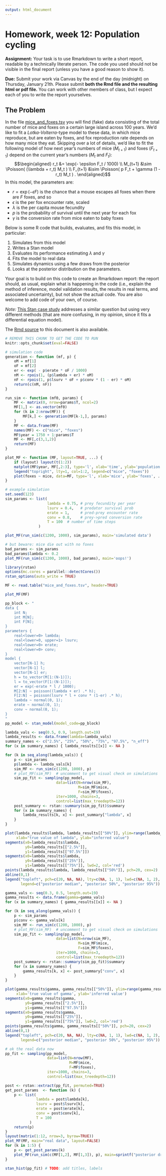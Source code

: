 ```yaml
---
output: html_document
---
```


# Homework, week 12: Population cycling

**Assignment:** Your task is to use Rmarkdown to write a short report, readable by a technically literate person.
The code you used should not be visible in the final report (unless you have a good reason to show it).

**Due:** Submit your work via Canvas by the end of the day (midnight) on Thursday, January 21th.
Please submit **both the Rmd file and the resulting html or pdf file.**
You can work with other members of class, but I expect each of you to write the report yourselves.


## The Problem

In the file [mice_and_foxes.tsv](mice_and_foxes.tsv) you will find (fake) data
consisting of the total number of mice and foxes on a certain large island across 100 years.
We'd like to fit a *Lotka-Volterra*-type model to these data,
in which mice reproduce, but are eaten by foxes,
and fox reproduction rate depends on how many mice they eat.
Skipping over a lot of details,
we'd like to fit the following model of how next year's numbers of mice ($M_{t+1}$) and foxes ($F_{t+1}$)
depend on the current year's numbers ($M_t$ and $F_t$):
$$\begin{aligned}
    r_t &= \exp(- \epsilon F_t / 1000) \\
    M_{t+1} &\sim \Poisson( (\lambda + r_t) M_t ) \\
    F_{t+1} &\sim \Poisson( p F_t + \gamma (1 - r_t) M_t ) .
\end{aligned}$$
In this model, the parameters are:

- $r = \exp(-\epsilon F)$ is the chance that a mouse escapes all foxes when there are $F$ foxes, and so
- $\epsilon$ is the per fox encounter rate, scaled
- $\lambda$ is the per capita mouse fecundity
- $p$ is the probability of survival until the next year for each fox
- $\gamma$ is the conversion rate from mice eaten to baby foxes

Below is some R code that builds, evaluates, and fits this model,
in particular:

1. Simulates from this model
2. Writes a Stan model
3. Evaluates its performance estimating $\lambda$ and $\gamma$
4. Fits the model to real data
5. Simulates dynamics using a few draws from the posterior
6. Looks at the posterior distribution on the parameters.

Your goal is to build on this code to create an Rmarkdown report:
the report should, as usual, explain what is happening in the code
(i.e., explain the method of inference, model validation results, the results in real terms,
and associated uncertainty),
but not show the actual code.
You are also welcome to add code of your own, of course.

*Note:* [This Stan case study](https://mc-stan.org/users/documentation/case-studies/lotka-volterra-predator-prey.html)
addresses a similar question but using very different methods
(that are more confusing, in my opinion, since it fits a differential equation model).

The [Rmd source](HW12_W21.Rmd) to this document is also available.


```r
# REMOVE THIS CHUNK TO GET THE CODE TO RUN
knitr::opts_chunk$set(eval=FALSE)
```


```r
# simulation code
generation <- function (mf, p) {
    oM = mf[1]
    oF = mf[2]
    er <- exp( - p$erate * oF / 1000)
    nM <- rpois(1, (p$lambda + er) * oM)
    nF <- rpois(1, p$lsurv * oF + p$conv * (1 - er) * oM)
    return(c(nM, nF))
}

run_sim <- function (mf0, params) {
    MF <- matrix(0, nrow=params$T, ncol=2)
    MF[1,] <- as.vector(mf0)
    for (k in 2:nrow(MF)) {
        MF[k,] <- generation(MF[k-1,], params)
    }
    MF <- data.frame(MF)
    names(MF) <- c("mice", "foxes")
    MF$year = 1750 + 1:params$T
    MF <- MF[,c(3,1,2)]
    return(MF)
}

plot_MF <- function (MF, layout=TRUE, ...) {
    if (layout) layout(t(1:2))
    matplot(MF$year, MF[,2:3], type='l', xlab='time', ylab='population', lty=2, ...)
    legend("topright", lty=1, col=1:2, legend=c("mice", "foxes"))
    plot(foxes ~ mice, data=MF, type='l', xlab='mice', ylab='foxes', ...)
}

# example simulation
set.seed(123)
sim_params <- list(
                   lambda = 0.75, # prey fecundity per year
                   lsurv = 0.4,   # predator survival prob
                   erate = 1,     # pred-prey encounter rate
                   conv = 0.8,    # prey->pred conversion rate
                   T = 100  # number of time steps
               )

plot_MF(run_sim(c(1200, 1000), sim_params), main='simulated data')

# but beware: mice die out with no foxes
bad_params <- sim_params
bad_params$lambda <- 0.2
plot_MF(run_sim(c(1200, 1000), bad_params), main='oops!')
```



```r
library(rstan)
options(mc.cores = parallel::detectCores())
rstan_options(auto_write = TRUE)

MF <- read.table("mice_and_foxes.tsv", header=TRUE)
```

```r
plot_MF(MF)
```


```r
pp_block <- "
data {
    int N;
    int M[N];
    int F[N];
}
parameters {
    real<lower=0> lambda;
    real<lower=0, upper=1> lsurv;
    real<lower=0> erate;
    real<lower=0> conv;
}
model {
    vector[N-1] h;
    vector[N-1] l;
    vector[N-1] er;
    h = to_vector(M[1:(N-1)]);
    l = to_vector(F[1:(N-1)]);
    er = exp(-erate * l / 1000);
    M[2:N] ~ poisson((lambda + er) .* h);
    F[2:N] ~ poisson(lsurv * l + conv * (1-er) .* h);
    lambda ~ normal(0, 1);
    erate ~ normal(0, 1);
    conv ~ normal(0, 1);
}
"
pp_model <- stan_model(model_code=pp_block)
```

```r
lambda_vals <- seq(0.5, 0.9, length.out=19)
lambda_results <- data.frame(lambda=lambda_vals)
summary_names <- c("2.5%", "25%", "50%", "75%", "97.5%", "n_eff")
for (x in summary_names) { lambda_results[[x]] <- NA }

for (k in seq_along(lambda_vals)) {
    p <- sim_params
    p$lambda <- lambda_vals[k]
    sim_MF <- run_sim(c(1200, 1000), p)
    # plot_MF(sim_MF)  # uncomment to get visual check on simulations
    sim_pp_fit <- sampling(pp_model,
                       data=list(N=nrow(sim_MF),
                                 M=sim_MF$mice,
                                 F=sim_MF$foxes),
                       iter=1000, chains=3,
                       control=list(max_treedepth=12))
    post_summary <- rstan::summary(sim_pp_fit)$summary
    for (x in summary_names) {
        lambda_results[k, x] <- post_summary["lambda", x]
    }
}

plot(lambda_results$lambda, lambda_results[["50%"]], ylim=range(lambda_results[,1:6]), type='n',
     xlab="true value of lambda", ylab="inferred value")
segments(x0=lambda_results$lambda,
         y0=lambda_results[["2.5%"]],
         y1=lambda_results[["97.5%"]])
segments(x0=lambda_results$lambda,
         y0=lambda_results[["25%"]],
         y1=lambda_results[["75%"]], lwd=2, col='red')
points(lambda_results$lambda, lambda_results[["50%"]], pch=20, cex=2)
abline(0,1)
legend("topleft", pch=c(20, NA, NA), lty=c(NA, 1, 1), lwd=c(NA, 1, 2), col=c("black", "black", "red"),
       legend=c("posterior median", "posterior 50%", "posterior 95%"))
```

```r
gamma_vals <- seq(0.3, 0.5, length.out=19)
gamma_results <- data.frame(gamma=gamma_vals)
for (x in summary_names) { gamma_results[[x]] <- NA }

for (k in seq_along(gamma_vals)) {
    p <- sim_params
    p$conv <- gamma_vals[k]
    sim_MF <- run_sim(c(1200, 1000), p)
    # plot_MF(sim_MF)  # uncomment to get visual check on simulations
    sim_pp_fit <- sampling(pp_model,
                       data=list(N=nrow(sim_MF),
                                 M=sim_MF$mice,
                                 F=sim_MF$foxes),
                       iter=1000, chains=3,
                       control=list(max_treedepth=12))
    post_summary <- rstan::summary(sim_pp_fit)$summary
    for (x in summary_names) {
        gamma_results[k, x] <- post_summary["conv", x]
    }
}

plot(gamma_results$gamma, gamma_results[["50%"]], ylim=range(gamma_results[,1:6]), type='n',
     xlab='true value of gamma', ylab='inferred value')
segments(x0=gamma_results$gamma,
         y0=gamma_results[["2.5%"]],
         y1=gamma_results[["97.5%"]])
segments(x0=gamma_results$gamma,
         y0=gamma_results[["25%"]],
         y1=gamma_results[["75%"]], lwd=2, col='red')
points(gamma_results$gamma, gamma_results[["50%"]], pch=20, cex=2)
abline(0,1)
legend("topleft", pch=c(20, NA, NA), lty=c(NA, 1, 1), lwd=c(NA, 1, 2), col=c("black", "black", "red"),
       legend=c("posterior median", "posterior 50%", "posterior 95%"))
```



```r
# ok the real data now
pp_fit <- sampling(pp_model,
                   data=list(N=nrow(MF),
                             M=MF$mice,
                             F=MF$foxes),
                   iter=1000, chains=3,
                   control=list(max_treedepth=12))
```



```r
post <- rstan::extract(pp_fit, permuted=TRUE)
get_post_params  <- function (k) {
    p <- list(
              lambda = post$lambda[k],
              lsurv = post$lsurv[k],
              erate = post$erate[k],
              conv = post$conv[k],
              T = 100
           )
    return(p)
}
layout(matrix(1:12, nrow=3, byrow=TRUE))
plot_MF(MF, main="real data", layout=FALSE)
for (k in 1:5) {
    p <- get_post_params(k)
    plot_MF(run_sim(c(MF[1,2], MF[1,3]), p), main=sprintf("posterior draw %d", k), layout=FALSE)
}
```

```r
stan_hist(pp_fit) # TODO: add titles, labels
```
